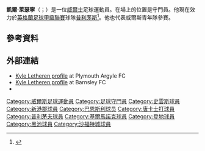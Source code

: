 {{noteTA
|G1=Football
|G2=FAcup
}}

'''凱爾·萊瑟寧'''（{{lang-en|Kyle Letheren}}；{{bd|1987年|12月26日}}）是一位[[威爾士|威爾士]]足球運動員。在場上的位置是守門員。他現在效力於[[英格蘭足球甲級聯賽|英格蘭足球甲級聯賽]]球隊[[普利茅斯足球俱乐部|普利茅斯]]<ref>{{cite news |title=Blackpool sign Brad Potts and Kyle Letheren to two-year deals |url=http://www.bbc.com/sport/0/football/33108059 |publisher=''[BBC Sport]]'' |date=2015-06-12 |accessdate=2015-10-24 |archive-date=2015-06-25 |archive-url=https://web.archive.org/web/20150625030739/http://www.bbc.com/sport/0/football/33108059 |dead-url=no }}</ref>。他也代表威爾斯青年隊參賽。

==參考資料==
{{Reflist}}

==外部連結==
*[https://web.archive.org/web/20120905135502/http://www.pafc.co.uk/page/ProfilesDetail/0,,10364~31868,00.html Kyle Letheren profile] at Plymouth Argyle FC
*[http://www.barnsleyfc.co.uk/page/ProfilesDetail/0,,10309~31868,00.html Kyle Letheren profile]{{Wayback|url=http://www.barnsleyfc.co.uk/page/ProfilesDetail/0,,10309~31868,00.html |date=20110928163117 }} at Barnsley FC
*{{soccerbase|id=44247}}

{{DEFAULTSORT:Letheren, Kyle}}
[[Category:威爾斯足球運動員|Category:威爾斯足球運動員]]
[[Category:足球守門員|Category:足球守門員]]
[[Category:史雲斯球員|Category:史雲斯球員]]
[[Category:新港郡球員|Category:新港郡球員]]
[[Category:巴恩斯利球员|Category:巴恩斯利球员]]
[[Category:唐卡士打球員|Category:唐卡士打球員]]
[[Category:普利茅夫球員|Category:普利茅夫球員]]
[[Category:基爾馬諾克球員|Category:基爾馬諾克球員]]
[[Category:登地球員|Category:登地球員]]
[[Category:黑池球員|Category:黑池球員]]
[[Category:沙福特城球員|Category:沙福特城球員]]